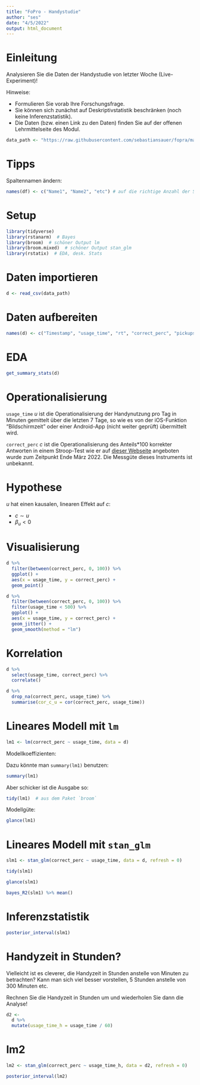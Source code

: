 ```yaml
---
title: "FoPro - Handystudie"
author: "ses"
date: "4/5/2022"
output: html_document
---
```




# Einleitung

Analysieren Sie die Daten der Handystudie von letzter Woche (Live-Experiment)! 

Hinweise:

- Formulieren Sie vorab Ihre Forschungsfrage.
- Sie können sich zunächst auf Deskriptivstatistik beschränken (noch keine Inferenzstatistik).
- Die Daten (bzw. einen Link zu den Daten) finden Sie auf der offenen Lehrmittelseite des Modul.

```r
data_path <- "https://raw.githubusercontent.com/sebastiansauer/fopra/main/data/Handystudie-2022-04-05.csv"
```

# Tipps

Spaltennamen ändern:

```r
names(df) <- c("Name1", "Name2", "etc") # auf die richtige Anzahl der Spalten achten
```


# Setup

```r
library(tidyverse)
library(rstanarm)  # Bayes
library(broom)  # schöner Output lm
library(broom.mixed)  # schöner Output stan_glm
library(rstatix)  # EDA, desk. Stats
```


# Daten importieren


```r
d <- read_csv(data_path)
```

# Daten aufbereiten

```r
names(d) <- c("Timestamp", "usage_time", "rt", "correct_perc", "pickups_n", "sex")
```


# EDA

```r
get_summary_stats(d)
```



# Operationalisierung

`usage_time` $u$ ist die Operationalisierung der Handynutzung pro Tag in Minuten gemittelt über die letzten 7 Tage, so wie es von der iOS-Funktion "Bildschirmzeit" oder einer Android-App (nicht weiter geprüft) übermittelt wird.

`correct_perc` $c$ ist die Operationalisierung des Anteils*100 korrekter Antworten in einem Stroop-Test wie er auf [dieser Webseite](https://www.bernhard-gaul.de/spiele/stroop-test/stroop.php) angeboten wurde zum Zeitpunkt Ende März 2022. Die Messgüte dieses Instruments ist unbekannt. 


# Hypothese


$u$ hat einen kausalen, linearen Effekt auf $c$:

- $c \sim u$
- $\beta_u < 0$


# Visualisierung



```r
d %>% 
  filter(between(correct_perc, 0, 100)) %>% 
  ggplot() +
  aes(x = usage_time, y = correct_perc) +
  geom_point()
```



```r
d %>% 
  filter(between(correct_perc, 0, 100)) %>% 
  filter(usage_time < 500) %>% 
  ggplot() +
  aes(x = usage_time, y = correct_perc) +
  geom_jitter() +
  geom_smooth(method = "lm")
```


# Korrelation

```r
d %>% 
  select(usage_time, correct_perc) %>% 
  correlate()
```



```r
d %>% 
  drop_na(correct_perc, usage_time) %>% 
  summarise(cor_c_u = cor(correct_perc, usage_time))
```




# Lineares Modell mit `lm`


```r
lm1 <- lm(correct_perc ~ usage_time, data = d)
```

Modellkoeffizienten:


Dazu könnte man `summary(lm1)` benutzen:

```r
summary(lm1)
```




Aber schicker ist die Ausgabe so:

```r
tidy(lm1)  # aus dem Paket `broom`
```


Modellgüte:

```r
glance(lm1)
```



# Lineares Modell mit `stan_glm`


```r
slm1 <- stan_glm(correct_perc ~ usage_time, data = d, refresh = 0)
```


```r
tidy(slm1)
```

```r
glance(slm1)
```

```r
bayes_R2(slm1) %>% mean()
```



# Inferenzstatistik


```r
posterior_interval(slm1)
```


# Handyzeit in Stunden?

Vielleicht ist es cleverer, die Handyzeit in Stunden anstelle von Minuten zu betrachten? Kann man sich viel besser vorstellen, 5 Stunden anstelle von 300 Minuten etc.

Rechnen Sie die Handyzeit in Stunden um und wiederholen Sie dann die Analyse!


```r
d2 <-
  d %>% 
  mutate(usage_time_h = usage_time / 60)
```



# lm2


```r
lm2 <- stan_glm(correct_perc ~ usage_time_h, data = d2, refresh = 0)
```

```r
posterior_interval(lm2)
```


